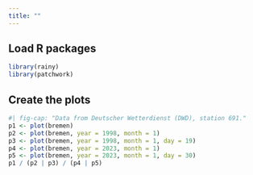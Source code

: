 ```yaml
---
title: ""
---
```


## Load R packages

```r
library(rainy)
library(patchwork)
```

## Create the plots

```r
#| fig-cap: "Data from Deutscher Wetterdienst (DWD), station 691."
p1 <- plot(bremen)
p2 <- plot(bremen, year = 1998, month = 1)
p3 <- plot(bremen, year = 1998, month = 1, day = 19)
p4 <- plot(bremen, year = 2023, month = 1)
p5 <- plot(bremen, year = 2023, month = 1, day = 30)
p1 / (p2 | p3) / (p4 | p5)
```
